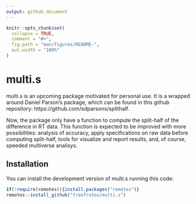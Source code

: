 ```yaml
---
output: github_document
---
```


<!-- README.md is generated from README.Rmd. Please edit that file -->

```r
knitr::opts_chunk$set(
  collapse = TRUE,
  comment = "#>",
  fig.path = "man/figures/README-",
  out.width = "100%"
)
```

# multi.s

<!-- badges: start -->
<!-- badges: end -->

multi.s is an upcoming package motivated for personal use. It is a wrapped around Daniel Parson's package, which can be found in this github repository: https://github.com/sdparsons/splithalf. 

Now, the package only have a function to compute the split-half of the difference in RT data. This function is expected to be improved with more possibilities: analysis of accuracy, apply specifications on raw data before computing split-half, tools for visualize and report results, and, of course, speeded multiverse analisys. 

## Installation

You can install the development version of multi.s running this code:

``` r
if(!require(remotes)){install.packages("remotes")}
remotes::install_github("franfrutos/multi.s")
```
